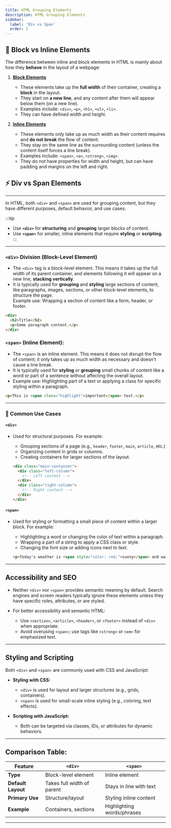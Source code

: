 ```yaml
---
title: HTML Grouping Elements
description: HTML Grouping Elements
sidebar:
  label: 'Div vs Span'
  order: 1
---
```


## 🧱 Block vs Inline Elements

The difference between inline and block elements in HTML is mainly about how they **behave** in the layout of a webpage:

1. **[Block Elements](https://developer.mozilla.org/en-US/docs/Glossary/Block-level_content)**
   - These elements take up the **full width** of their container, creating a **block** in the layout.
   - They start on **a new line**, and any content after them will appear below them (on a new line).
   - Examples include: `<div>`, `<p>`, `<h1>`, `<ul>`, `<li>`.
   - They can have defined width and height.
  
2. **[Inline Elements](https://developer.mozilla.org/en-US/docs/Glossary/Inline-level_content)**
   - These elements only take up as much width as their content requires and **do not break** the flow of content.
   - They stay on the same line as the surrounding content (unless the content itself forces a line break).
   - Examples include: `<span>`, `<a>`, `<strong>`, `<img>`.
   - They do not have properties for width and height, but can have padding and margins on the left and right.



## ⚡ Div vs Span Elements

---

In HTML, both `<div>` and `<span>` are used for grouping content, but they have different purposes, default behavior, and use cases. 

:::tip
- Use **`<div>`** for **structuring** and **grouping** larger blocks of content.
- Use **`<span>`** for smaller, inline elements that require **styling** or **scripting**.
:::

---

### `<div>` Division (Block-Level Element)
- The `<div>` tag is a block-level element. This means it takes up the full width of its parent container, and elements following it will appear on a new line, **stacking vertically**.
- It is typically used for **grouping** and **styling** large sections of content, like paragraphs, images, sections, or other block-level elements, to structure the page.  
Example use: Wrapping a section of content like a form, header, or footer.
```html
<div>
  <h2>Title</h2>
  <p>Some paragraph content.</p>
</div>
```

### `<span>` (Inline Element): 

- The `<span>` is an inline element. This means it does not disrupt the flow of content; it only takes up as much width as necessary and doesn't cause a line break.
- It is typically used for **styling** or **grouping** small chunks of content like a word or part of a sentence without affecting the overall layout.
- Example use: Highlighting part of a text or applying a class for specific styling within a paragraph.

```html
<p>This is <span class="highlight">important</span> text.</p>
```
---

### 🧪 Common Use Cases

#### `<div>`
- Used for structural purposes. For example:
  - Grouping sections of a page (e.g., `header`, `footer`, `main`, `article`, etc.)
  - Organizing content in grids or columns.
  - Creating containers for larger sections of the layout.

  ```html
  <div class="main-container">
    <div class="left-column">
      <!-- Left content -->
    </div>
    <div class="right-column">
      <!-- Right content -->
    </div>
  </div>
  ```

#### `<span>`
- Used for styling or formatting a small piece of content within a larger block. For example:
  - Highlighting a word or changing the color of text within a paragraph.
  - Wrapping a part of a string to apply a CSS class or style.
  - Changing the font size or adding icons next to text.

  ```html
  <p>Today's weather is <span style="color: red;">sunny</span> and warm.</p>
  ```

---

## Accessibility and SEO
- Neither `<div>` nor `<span>` provides semantic meaning by default. Search engines and screen readers typically ignore these elements unless they have specific roles, attributes, or are styled.

- For better accessibility and semantic HTML:
  - Use `<section>`, `<article>`, `<header>`, or `<footer>` instead of `<div>` when appropriate.
  - Avoid overusing `<span>`; use tags like `<strong>` or `<em>` for emphasized text.

---

## Styling and Scripting
Both `<div>` and `<span>` are commonly used with CSS and JavaScript:
- **Styling with CSS:**
  - `<div>` is used for layout and larger structures (e.g., grids, containers).
  - `<span>` is used for small-scale inline styling (e.g., coloring, text effects).

- **Scripting with JavaScript:**
  - Both can be targeted via classes, IDs, or attributes for dynamic behaviors.

---

## Comparison Table:

| Feature          | `<div>`                   | `<span>`                  |
|-------------------|---------------------------|---------------------------|
| **Type**         | Block-level element       | Inline element            |
| **Default Layout**| Takes full width of parent| Stays in line with text   |
| **Primary Use**  | Structure/layout          | Styling inline content    |
| **Example**      | Containers, sections      | Highlighting words/phrases|

---

